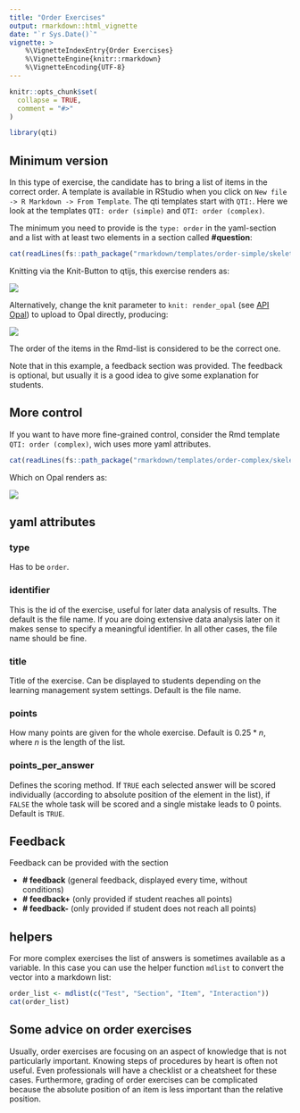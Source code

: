 ```yaml
---
title: "Order Exercises"
output: rmarkdown::html_vignette
date: "`r Sys.Date()`"
vignette: >
    %\VignetteIndexEntry{Order Exercises}
    %\VignetteEngine{knitr::rmarkdown}
    %\VignetteEncoding{UTF-8}
---
```


```r
knitr::opts_chunk$set(
  collapse = TRUE,
  comment = "#>"
)
```

```r
library(qti)
```

## Minimum version

In this type of exercise, the candidate has to bring a list of items in the correct order. A template is available in RStudio when you click on `New file -> R Markdown -> From Template`. The qti templates start with `QTI:`. Here we look at the templates `QTI: order (simple)` and `QTI: order (complex)`.

The minimum you need to provide is the `type: order` in the yaml-section and a list with at least two elements in a section called **\#question**:

```r
cat(readLines(fs::path_package("rmarkdown/templates/order-simple/skeleton", "skeleton.Rmd", package = "qti")), sep = '\n')
```

Knitting via the Knit-Button to qtijs, this exercise renders as:

![](images/order.png)

Alternatively, change the knit parameter to `knit: render_opal` (see [API Opal](api_opal.html)) to upload to Opal directly, producing:

![](images/order-simple.jpg)

The order of the items in the Rmd-list is considered to be the correct one.

Note that in this example, a feedback section was provided. The feedback is
optional, but usually it is a good idea to give some explanation for students.

## More control

If you want to have more fine-grained control, consider the Rmd template `QTI: order (complex)`, wich uses more yaml attributes.

```r
cat(readLines(fs::path_package("rmarkdown/templates/order-complex/skeleton", "skeleton.Rmd", package = "qti")), sep = '\n')
```

Which on Opal renders as:

![](images/order-complex.jpg)

## yaml attributes

### type

Has to be `order`.

### identifier

This is the id of the exercise, useful for later data analysis of results. The default is the file name. If you are doing extensive data analysis later on it makes sense to
specify a meaningful identifier. In all other cases, the file name should be
fine.

### title

Title of the exercise. Can be displayed to students depending on the learning management system settings. Default is the file name.

### points

How many points are given for the whole exercise. Default is $0.25*n$, where $n$ is the length of the list.

### points_per_answer

Defines the scoring method. If `TRUE` each selected answer will be scored individually (according to absolute position of the element in the list), if `FALSE` the whole task will be scored and a single mistake leads to 0 points. Default is `TRUE`.

## Feedback

Feedback can be provided with the section

-   **\# feedback** (general feedback, displayed every time, without conditions)
-   **\# feedback+** (only provided if student reaches all points)
-   **\# feedback-** (only provided if student does not reach all points)

## helpers

For more complex exercises the list of answers is sometimes available as a variable. In this case you can use the helper function `mdlist` to convert the vector into a markdown list:

```r
order_list <- mdlist(c("Test", "Section", "Item", "Interaction"))
cat(order_list)
```

## Some advice on order exercises 

Usually, order exercises are focusing on an aspect of knowledge that is not particularly important. Knowing steps of procedures by heart is often not useful. Even professionals will have a checklist or a cheatsheet for these cases. Furthermore, grading of order exercises can be complicated because the absolute position of an item is less important than the relative position.
